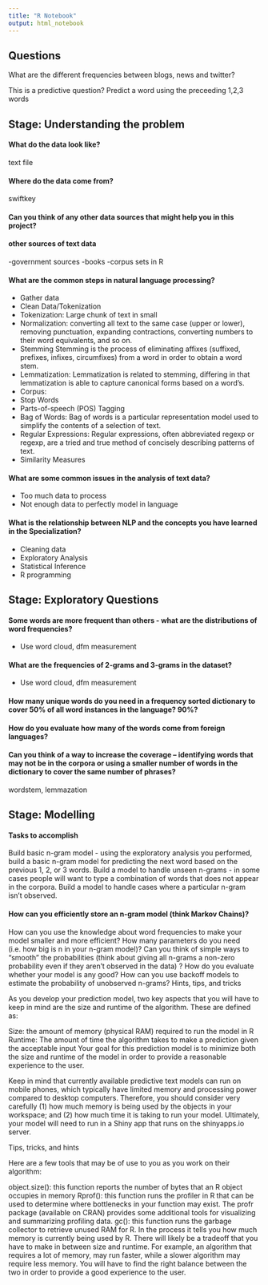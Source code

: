 ```yaml
---
title: "R Notebook"
output: html_notebook
---
```


## Questions
What are the different frequencies between blogs, news and twitter?

This is a predictive question?  Predict a word using the preceeding 1,2,3 words

  
## Stage: Understanding the problem  

#### What do the data look like?  

text file

#### Where do the data come from?  

swiftkey

#### Can you think of any other data sources that might help you in this project?  

#### other sources of text data
-government sources
-books
-corpus sets in R

#### What are the common steps in natural language processing?  

* Gather data  
* Clean Data/Tokenization  
* Tokenization: Large chunk of text in small  
* Normalization: converting all text to the same case (upper or lower), removing punctuation, expanding contractions, converting numbers to their word equivalents, and so on.  
* Stemming Stemming is the process of eliminating affixes (suffixed, prefixes, infixes, circumfixes) from a word in order to obtain a word stem.  
* Lemmatization: Lemmatization is related to stemming, differing in that lemmatization is able to capture canonical forms based on a word's.  
* Corpus:  
* Stop Words  
* Parts-of-speech (POS) Tagging  
* Bag of Words: Bag of words is a particular representation model used to simplify the contents of a selection of text.  
* Regular Expressions: Regular expressions, often abbreviated regexp or regexp, are a tried and true method of concisely describing patterns of text.  
* Similarity Measures  



#### What are some common issues in the analysis of text data?  
* Too much data to process  
* Not enough data to perfectly model in language  

#### What is the relationship between NLP and the concepts you have learned in the Specialization?  
* Cleaning data  
* Exploratory Analysis  
* Statistical Inference  
* R programming  


## Stage: Exploratory Questions
#### Some words are more frequent than others - what are the distributions of word frequencies?  
* Use word cloud, dfm measurement

#### What are the frequencies of 2-grams and 3-grams in the dataset?  
* Use word cloud, dfm measurement  

#### How many unique words do you need in a frequency sorted dictionary to cover 50% of all word instances in the language? 90%?  
  
#### How do you evaluate how many of the words come from foreign languages?
  
#### Can you think of a way to increase the coverage -- identifying words that may not be in the corpora or using a smaller number of words in the dictionary to cover the same number of phrases?
wordstem, lemmazation

## Stage: Modelling

#### Tasks to accomplish

Build basic n-gram model - using the exploratory analysis you performed, build a basic n-gram model for predicting the next word based on the previous 1, 2, or 3 words.
Build a model to handle unseen n-grams - in some cases people will want to type a combination of words that does not appear in the corpora. Build a model to handle cases where a particular n-gram isn't observed.


#### How can you efficiently store an n-gram model (think Markov Chains)?
How can you use the knowledge about word frequencies to make your model smaller and more efficient?
How many parameters do you need (i.e. how big is n in your n-gram model)?
Can you think of simple ways to "smooth" the probabilities (think about giving all n-grams a non-zero probability even if they aren't observed in the data) ?
How do you evaluate whether your model is any good?
How can you use backoff models to estimate the probability of unobserved n-grams?
Hints, tips, and tricks

As you develop your prediction model, two key aspects that you will have to keep in mind are the size and runtime of the algorithm. These are defined as:

Size: the amount of memory (physical RAM) required to run the model in R
Runtime: The amount of time the algorithm takes to make a prediction given the acceptable input
Your goal for this prediction model is to minimize both the size and runtime of the model in order to provide a reasonable experience to the user.

Keep in mind that currently available predictive text models can run on mobile phones, which typically have limited memory and processing power compared to desktop computers. Therefore, you should consider very carefully (1) how much memory is being used by the objects in your workspace; and (2) how much time it is taking to run your model. Ultimately, your model will need to run in a Shiny app that runs on the shinyapps.io server.

Tips, tricks, and hints

Here are a few tools that may be of use to you as you work on their algorithm:

object.size(): this function reports the number of bytes that an R object occupies in memory
Rprof(): this function runs the profiler in R that can be used to determine where bottlenecks in your function may exist. The profr package (available on CRAN) provides some additional tools for visualizing and summarizing profiling data.
gc(): this function runs the garbage collector to retrieve unused RAM for R. In the process it tells you how much memory is currently being used by R.
There will likely be a tradeoff that you have to make in between size and runtime. For example, an algorithm that requires a lot of memory, may run faster, while a slower algorithm may require less memory. You will have to find the right balance between the two in order to provide a good experience to the user.